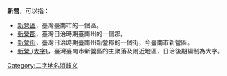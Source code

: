 {{noteTA　
|1 = zh-cn:庄; zh-hk:庄; zh-tw:庄;
}}
'''新營'''，可以指：
*[[新營區|新營區]]，臺灣臺南市的一個區。
*[[新營郡|新營郡]]，臺灣日治時期臺南州的一個郡。
*[[新營街|新營街]]，臺灣日治時期臺南州新營郡的一個街，今臺南市新營區。
*[[新營_(大字)|新營 (大字)]]，臺灣臺南市新營區的主聚落及附近地區，日治後期編制為大字。
{{disambig}}
[[Category:二字地名消歧义|Category:二字地名消歧义]]